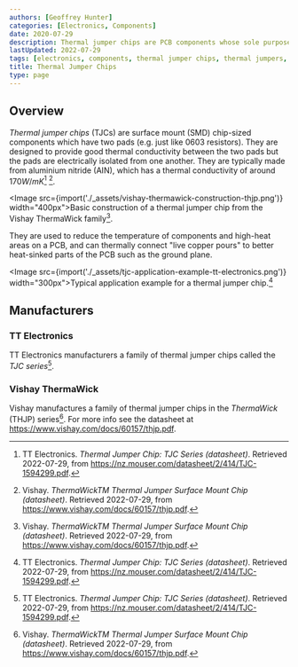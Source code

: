 ```yaml
---
authors: [Geoffrey Hunter]
categories: [Electronics, Components]
date: 2020-07-29
description: Thermal jumper chips are PCB components whose sole purpose is to provide good thermal conductivity between two pads on a PCB.
lastUpdated: 2022-07-29
tags: [electronics, components, thermal jumper chips, thermal jumpers, ThermaWick, TJC]
title: Thermal Jumper Chips
type: page
---
```


<WarningIsNotes />

## Overview

_Thermal jumper chips_ (TJCs) are surface mount (SMD) chip-sized components which have two pads (e.g. just like 0603 resistors). They are designed to provide good thermal conductivity between the two pads but the pads are electrically isolated from one another. They are typically made from aluminium nitride (AIN), which has a thermal conductivity of around $170W/mK$[^bib-tt-elec-tjc-series-ds] [^bib-vishay-thermawick-series-ds].

<Image src={import('./_assets/vishay-thermawick-construction-thjp.png')} width="400px">Basic construction of a thermal jumper chip from the Vishay ThermaWick family[^bib-vishay-thermawick-series-ds].</Image>

They are used to reduce the temperature of components and high-heat areas on a PCB, and can thermally connect "live copper pours" to better heat-sinked parts of the PCB such as the ground plane. 

<Image src={import('./_assets/tjc-application-example-tt-electronics.png')} width="300px">Typical application example for a thermal jumper chip.[^bib-tt-elec-tjc-series-ds]</Image>

## Manufacturers

### TT Electronics

TT Electronics manufacturers a family of thermal jumper chips called the _TJC series_[^bib-tt-elec-tjc-series-ds].

### Vishay ThermaWick

Vishay manufactures a family of thermal jumper chips in the _ThermaWick_ (THJP) series[^bib-vishay-thermawick-series-ds]. For more info see the datasheet at https://www.vishay.com/docs/60157/thjp.pdf.

[^bib-tt-elec-tjc-series-ds]: TT Electronics. _Thermal Jumper Chip: TJC Series (datasheet)_. Retrieved 2022-07-29, from https://nz.mouser.com/datasheet/2/414/TJC-1594299.pdf.
[^bib-vishay-thermawick-series-ds]: Vishay. _ThermaWickTM Thermal Jumper Surface Mount Chip (datasheet)_. Retrieved 2022-07-29, from https://www.vishay.com/docs/60157/thjp.pdf.

